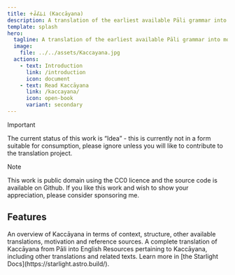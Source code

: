 ```yaml
---
title: 𑀓𑀘𑁆𑀘𑀸𑀬𑀦 (Kaccāyana)
description: A translation of the earliest available Pāli grammar into modern English.
template: splash
hero:
  tagline: A translation of the earliest available Pāli grammar into modern English.
  image:
    file: ../../assets/Kaccayana.jpg
  actions:
    - text: Introduction
      link: /introduction
      icon: document
    - text: Read Kaccāyana
      link: /kaccayana/
      icon: open-book
      variant: secondary
---
```



> [!IMPORTANT]
> The current status of this work is “Idea” - this is currently not in a form suitable for consumption, please ignore unless you will like to contribute to the translation project.

> [!NOTE]
> This work is public domain using the CC0 licence and the source code is available on Github. If you like this work and wish to show your appreciation, please consider sponsoring me.

## Features

<CardGrid>
	<Card title="Introduction" icon="document">
		An overview of Kaccāyana in terms of context, structure, other available translations, motivation and reference sources.
	</Card>
	<Card title="Kaccāyana" icon="open-book">
		A complete translation of Kaccāyana from Pāli into English
	</Card>
	<Card title="Resources" icon="setting">
		Resources pertaining to Kaccāyana, including other translations and related texts.
	</Card>
	<Card title="Read the docs" icon="open-book">
		Learn more in [the Starlight Docs](https://starlight.astro.build/).
	</Card>
</CardGrid>
